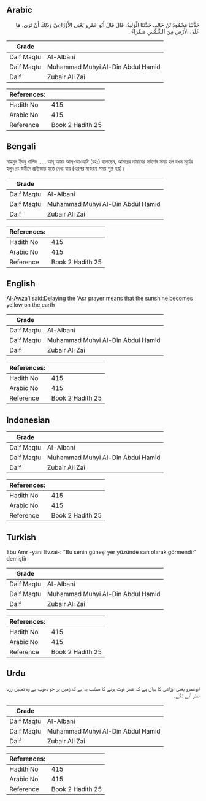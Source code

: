 ## Arabic


<div dir="rtl" lang="ar" style={{fontSize:'larger',backgroundColor:'#f8f9fa',padding:20}}>
حَدَّثَنَا مَحْمُودُ بْنُ خَالِدٍ، حَدَّثَنَا الْوَلِيدُ، قَالَ قَالَ أَبُو عَمْرٍو يَعْنِي الأَوْزَاعِيَّ وَذَلِكَ أَنْ تَرَى، مَا عَلَى الأَرْضِ مِنَ الشَّمْسِ صَفْرَاءَ ‏.‏
</div>
<div style={{backgroundColor:'#f8f9fa',padding:20, marginBottom: 10}}><table> <thead> <tr> <th>Grade</th> <th></th> </tr> </thead> <tbody> <tr><td>Daif Maqtu</td><td>Al-Albani</td></tr><tr><td>Daif Maqtu</td><td>Muhammad Muhyi Al-Din Abdul Hamid</td></tr><tr><td>Daif</td><td>Zubair Ali Zai</td></tr></tbody></table><table> <thead> <tr> <th>References:</th> <th></th> </tr> </thead> <tbody><tr><td>Hadith No</td><td>415</td></tr><tr><td>Arabic No</td><td>415</td></tr><tr><td>Reference</td><td>Book 2 Hadith 25</td></tr></tbody></table></div>

## Bengali


<div dir="ltr" lang="bn" style={{fontSize:'larger',backgroundColor:'#f8f9fa',padding:20}}>
মাহমুদ ইবনু খালিদ ..... আবূ আমর আল্-আওযাঈ (রহঃ) বলেছেন, আসরের নামাযের সর্বশেষ সময় হল যখন সূর্যের হলুদ রং জমীনে প্রতিভাত হতে দেখা যায় (এরপর মাকরূহ সময় শুরু হয়)।
</div>
<div style={{backgroundColor:'#f8f9fa',padding:20, marginBottom: 10}}><table> <thead> <tr> <th>Grade</th> <th></th> </tr> </thead> <tbody> <tr><td>Daif Maqtu</td><td>Al-Albani</td></tr><tr><td>Daif Maqtu</td><td>Muhammad Muhyi Al-Din Abdul Hamid</td></tr><tr><td>Daif</td><td>Zubair Ali Zai</td></tr></tbody></table><table> <thead> <tr> <th>References:</th> <th></th> </tr> </thead> <tbody><tr><td>Hadith No</td><td>415</td></tr><tr><td>Arabic No</td><td>415</td></tr><tr><td>Reference</td><td>Book 2 Hadith 25</td></tr></tbody></table></div>

## English


<div dir="ltr" lang="en" style={{fontSize:'larger',backgroundColor:'#f8f9fa',padding:20}}>
Al-Awza'i said:Delaying the 'Asr prayer means that the sunshine becomes yellow on the earth
</div>
<div style={{backgroundColor:'#f8f9fa',padding:20, marginBottom: 10}}><table> <thead> <tr> <th>Grade</th> <th></th> </tr> </thead> <tbody> <tr><td>Daif Maqtu</td><td>Al-Albani</td></tr><tr><td>Daif Maqtu</td><td>Muhammad Muhyi Al-Din Abdul Hamid</td></tr><tr><td>Daif</td><td>Zubair Ali Zai</td></tr></tbody></table><table> <thead> <tr> <th>References:</th> <th></th> </tr> </thead> <tbody><tr><td>Hadith No</td><td>415</td></tr><tr><td>Arabic No</td><td>415</td></tr><tr><td>Reference</td><td>Book 2 Hadith 25</td></tr></tbody></table></div>

## Indonesian


<div dir="ltr" lang="id" style={{fontSize:'larger',backgroundColor:'#f8f9fa',padding:20}}>

</div>
<div style={{backgroundColor:'#f8f9fa',padding:20, marginBottom: 10}}><table> <thead> <tr> <th>Grade</th> <th></th> </tr> </thead> <tbody> <tr><td>Daif Maqtu</td><td>Al-Albani</td></tr><tr><td>Daif Maqtu</td><td>Muhammad Muhyi Al-Din Abdul Hamid</td></tr><tr><td>Daif</td><td>Zubair Ali Zai</td></tr></tbody></table><table> <thead> <tr> <th>References:</th> <th></th> </tr> </thead> <tbody><tr><td>Hadith No</td><td>415</td></tr><tr><td>Arabic No</td><td>415</td></tr><tr><td>Reference</td><td>Book 2 Hadith 25</td></tr></tbody></table></div>

## Turkish


<div dir="ltr" lang="tr" style={{fontSize:'larger',backgroundColor:'#f8f9fa',padding:20}}>
Ebu Amr -yani Evzai-: "Bu senin güneşi yer yüzünde sarı olarak görmendir" demiştir
</div>
<div style={{backgroundColor:'#f8f9fa',padding:20, marginBottom: 10}}><table> <thead> <tr> <th>Grade</th> <th></th> </tr> </thead> <tbody> <tr><td>Daif Maqtu</td><td>Al-Albani</td></tr><tr><td>Daif Maqtu</td><td>Muhammad Muhyi Al-Din Abdul Hamid</td></tr><tr><td>Daif</td><td>Zubair Ali Zai</td></tr></tbody></table><table> <thead> <tr> <th>References:</th> <th></th> </tr> </thead> <tbody><tr><td>Hadith No</td><td>415</td></tr><tr><td>Arabic No</td><td>415</td></tr><tr><td>Reference</td><td>Book 2 Hadith 25</td></tr></tbody></table></div>

## Urdu


<div dir="rtl" lang="ur" style={{fontSize:'larger',backgroundColor:'#f8f9fa',padding:20}}>
ابوعمرو یعنی اوزاعی کا بیان ہے کہ عصر فوت ہونے کا مطلب یہ ہے کہ زمین پر جو دھوپ ہے وہ تمہیں زرد نظر آنے لگے۔
</div>
<div style={{backgroundColor:'#f8f9fa',padding:20, marginBottom: 10}}><table> <thead> <tr> <th>Grade</th> <th></th> </tr> </thead> <tbody> <tr><td>Daif Maqtu</td><td>Al-Albani</td></tr><tr><td>Daif Maqtu</td><td>Muhammad Muhyi Al-Din Abdul Hamid</td></tr><tr><td>Daif</td><td>Zubair Ali Zai</td></tr></tbody></table><table> <thead> <tr> <th>References:</th> <th></th> </tr> </thead> <tbody><tr><td>Hadith No</td><td>415</td></tr><tr><td>Arabic No</td><td>415</td></tr><tr><td>Reference</td><td>Book 2 Hadith 25</td></tr></tbody></table></div>